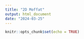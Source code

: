 ```yaml
---
title: "2D Moffat"
output: html_document
date: "2024-03-25"
---
```


```r
knitr::opts_chunk$set(echo = TRUE)
```


